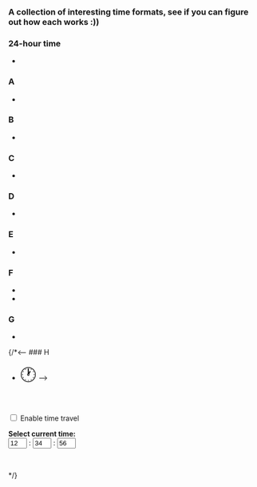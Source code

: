 
### A collection of interesting time formats, see if you can figure out how each works :))

### 24-hour time

* <Timer />

### A

* <DTimer />

### B

* <RTimer />

### C

* <RdTimer />

### D

* <ZTimer />

### E

* <JTimer />

### F

* <ETimer />

* <ReTimer />

### G

* <PTimer />


{/*<-- ### H

* <span style="font-size:xx-large">🕐</span> -->

<br>

<input id="timeTravel" type="checkbox" onchange="startTime();"> Enable time travel

<div id="timeForm" display="none">
<strong>Select current time:</strong>

<form>
    <input id="h" type="number" style="width: 5ch;" min="0" max="23" value="12" onchange="startTime()"> :
    <input id="m" type="number" style="width: 5ch;" min="0" max="59" value="34" onchange="startTime()"> :
    <input id="s" type="number" style="width: 5ch;" min="0" max="59" value="56" onchange="startTime()">
</form>
<br>
</div>

<!-- <input type="checkbox"> Enable hints -->

<script type="text/javascript" src="../js/suncalc/suncalc.js"></script>

<script type="text/javascript" src="../js/clocks.js"></script>

<script type="text/javascript">startTime(); hide('timeForm');</script>
*/}
